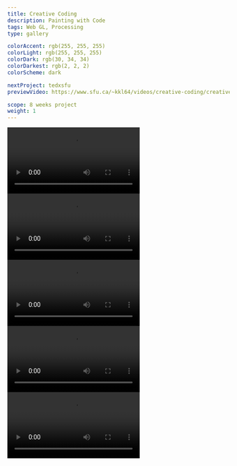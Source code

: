 ```yaml
---
title: Creative Coding
description: Painting with Code
tags: Web GL, Processing
type: gallery

colorAccent: rgb(255, 255, 255)
colorLight: rgb(255, 255, 255)
colorDark: rgb(30, 34, 34)
colorDarkest: rgb(2, 2, 2)
colorScheme: dark

nextProject: tedxsfu
previewVideo: https://www.sfu.ca/~kkl64/videos/creative-coding/creative-coding-experiments-cover.mp4

scope: 8 weeks project
weight: 1
---
```


<Spacer />

<LayoutFull>
  <Video
    src="https://www.sfu.ca/~kkl64/videos/creative-coding/touchpoint.mp4"
    width={2780}
    height={1630}
    preload="auto"
  >
    <Caption
      label="1"
      text="Landing page WebGL shader for Touchpoint conference."
      wideSpacing
    />
  </Video>
</LayoutFull>
<LayoutFull>
  <Video
    src="https://www.sfu.ca/~kkl64/videos/creative-coding/fluid.mp4"
    width={2780}
    height={1630}
    preload="auto"
  >
    <Caption
      label="2"
      text="Stylised fluid simulation WebGL shader experiment."
      wideSpacing
    />
  </Video>
</LayoutFull>
<LayoutFull>
  <Video
    src="https://www.sfu.ca/~kkl64/videos/creative-coding/shooter.mp4"
    width={2780}
    height={1630}
    preload="auto"
  >
    <Caption
      label="3"
      text="A passion project space shooter written in processing. ✨ We love camera shakes and particle effects ✨"
      wideSpacing
    />
  </Video>
</LayoutFull>
<LayoutFull>
  <Video
    src="https://www.sfu.ca/~kkl64/videos/creative-coding/generative-pattern.mp4"
    width={2780}
    height={1630}
    preload="auto"
  >
    <Caption
      label="4"
      text="A procedural grid based pattern generator that is extensible by code. Written in Typescript and React using HTML Canvas API"
      wideSpacing
    />
  </Video>
</LayoutFull>
<LayoutFull extraMargin>
  <Video
    src="https://www.sfu.ca/~kkl64/videos/creative-coding/game-engine.mp4"
    width={2780}
    height={1630}
    preload="auto"
  >
    <Caption
      label="5"
      text="A game engine project working with my comp-sci brother after he took a graphics rendering course. My first time working with WebGL."
      wideSpacing
      forImage={false}
      topPadding
    />
  </Video>
</LayoutFull>
